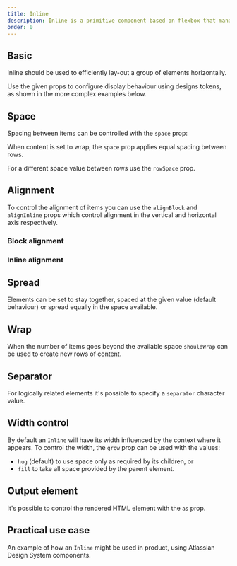```yaml
---
title: Inline
description: Inline is a primitive component based on flexbox that manages the horizontal layout of direct children.
order: 0
---
```




<CodeDocsHeader
  name="@atlaskit/primitives"
  repository="https://bitbucket.org/atlassian/atlassian-frontend-mirror"
  directoryName="primitives"
/>


## Basic

Inline should be used to efficiently lay-out a group of elements horizontally.

Use the given props to configure display behaviour using designs tokens, as shown in the more complex examples below.

<Example Component={InlineBasic} packageName="@atlaskit/primitives/inline" />

## Space

Spacing between items can be controlled with the `space` prop:

<Example Component={InlineSpaceBasic} packageName="@atlaskit/primitives/inline" />

When content is set to wrap, the `space` prop applies equal spacing between rows.

For a different space value between rows use the `rowSpace` prop.

<Example Component={InlineSpaceWrap} packageName="@atlaskit/primitives/inline" />

## Alignment

To control the alignment of items you can use the `alignBlock` and `alignInline` props which control alignment in the vertical and horizontal axis respectively.

### Block alignment

<Example Component={InlineAlignBlock} packageName="@atlaskit/primitives/inline" />

### Inline alignment

<Example Component={InlineAlignInline} packageName="@atlaskit/primitives/inline" />

## Spread

Elements can be set to stay together, spaced at the given value (default behaviour) or spread equally in the space available.

<Example Component={InlineSpread} packageName="@atlaskit/primitives/inline" />

## Wrap

When the number of items goes beyond the available space `shouldWrap` can be used to create new rows of content.

<Example Component={InlineWrap} packageName="@atlaskit/primitives/inline" />

## Separator

For logically related elements it's possible to specify a `separator` character value.

<Example Component={InlineSeparator} packageName="@atlaskit/primitives/inline" />

## Width control

By default an `Inline` will have its width influenced by the context where it appears. 
To control the width, the `grow` prop can be used with the values:

* `hug` (default) to use space only as required by its children, or
* `fill` to take all space provided by the parent element.

<Example Component={InlineGrow} packageName="@atlaskit/primitives/inline" />

## Output element

It's possible to control the rendered HTML element with the `as` prop.

<Example Component={InlineAs} packageName="@atlaskit/primitives/inline" />

## Practical use case

An example of how an `Inline` might be used in product, using Atlassian Design System components.

<Example Component={InlinePracticalUseCase} packageName="@atlaskit/primitives/inline" />
